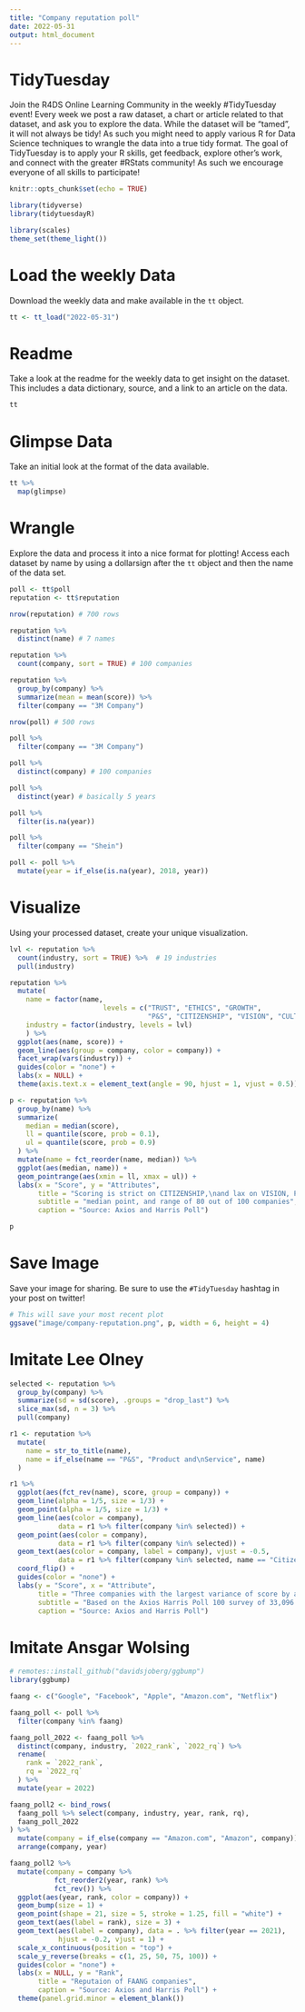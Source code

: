 ```yaml
---
title: "Company reputation poll"
date: 2022-05-31
output: html_document
---
```


# TidyTuesday

Join the R4DS Online Learning Community in the weekly #TidyTuesday event!
Every week we post a raw dataset, a chart or article related to that dataset, and ask you to explore the data.
While the dataset will be “tamed”, it will not always be tidy! As such you might need to apply various R for Data Science techniques to wrangle the data into a true tidy format.
The goal of TidyTuesday is to apply your R skills, get feedback, explore other’s work, and connect with the greater #RStats community!
As such we encourage everyone of all skills to participate!

```r

knitr::opts_chunk$set(echo = TRUE)

library(tidyverse)
library(tidytuesdayR)

library(scales)
theme_set(theme_light())
```

# Load the weekly Data

Download the weekly data and make available in the `tt` object.

```r

tt <- tt_load("2022-05-31")

```


# Readme

Take a look at the readme for the weekly data to get insight on the dataset.
This includes a data dictionary, source, and a link to an article on the data.

```r

tt

```


# Glimpse Data

Take an initial look at the format of the data available.

```r

tt %>% 
  map(glimpse)

```

# Wrangle

Explore the data and process it into a nice format for plotting! Access each dataset by name by using a dollarsign after the `tt` object and then the name of the data set.

```r
poll <- tt$poll
reputation <- tt$reputation
```

```r
nrow(reputation) # 700 rows

reputation %>% 
  distinct(name) # 7 names

reputation %>% 
  count(company, sort = TRUE) # 100 companies

reputation %>% 
  group_by(company) %>% 
  summarize(mean = mean(score)) %>% 
  filter(company == "3M Company")

nrow(poll) # 500 rows

poll %>% 
  filter(company == "3M Company")

poll %>% 
  distinct(company) # 100 companies

poll %>% 
  distinct(year) # basically 5 years

poll %>% 
  filter(is.na(year))

poll %>% 
  filter(company == "Shein")

poll <- poll %>% 
  mutate(year = if_else(is.na(year), 2018, year))
```

# Visualize

Using your processed dataset, create your unique visualization.

```r

lvl <- reputation %>% 
  count(industry, sort = TRUE) %>%  # 19 industries
  pull(industry)

reputation %>% 
  mutate(
    name = factor(name,
                       levels = c("TRUST", "ETHICS", "GROWTH",
                                  "P&S", "CITIZENSHIP", "VISION", "CULTURE")),
    industry = factor(industry, levels = lvl)
    ) %>% 
  ggplot(aes(name, score)) +
  geom_line(aes(group = company, color = company)) +
  facet_wrap(vars(industry)) +
  guides(color = "none") +
  labs(x = NULL) +
  theme(axis.text.x = element_text(angle = 90, hjust = 1, vjust = 0.5))
```

```r

p <- reputation %>% 
  group_by(name) %>% 
  summarize(
    median = median(score),
    ll = quantile(score, prob = 0.1),
    ul = quantile(score, prob = 0.9)
  ) %>% 
  mutate(name = fct_reorder(name, median)) %>% 
  ggplot(aes(median, name)) +
  geom_pointrange(aes(xmin = ll, xmax = ul)) +
  labs(x = "Score", y = "Attributes",
       title = "Scoring is strict on CITIZENSHIP,\nand lax on VISION, P&S and GROWTH",
       subtitle = "median point, and range of 80 out of 100 companies",
       caption = "Source: Axios and Harris Poll")

p
```

# Save Image

Save your image for sharing. Be sure to use the `#TidyTuesday` hashtag in your post on twitter! 

```r

# This will save your most recent plot
ggsave("image/company-reputation.png", p, width = 6, height = 4)

```

# Imitate Lee Olney

```r
selected <- reputation %>% 
  group_by(company) %>% 
  summarize(sd = sd(score), .groups = "drop_last") %>% 
  slice_max(sd, n = 3) %>% 
  pull(company)

r1 <- reputation %>% 
  mutate(
    name = str_to_title(name),
    name = if_else(name == "P&S", "Product and\nService", name)
  )

r1 %>% 
  ggplot(aes(fct_rev(name), score, group = company)) +
  geom_line(alpha = 1/5, size = 1/3) +
  geom_point(alpha = 1/5, size = 1/3) +
  geom_line(aes(color = company),
            data = r1 %>% filter(company %in% selected)) +
  geom_point(aes(color = company),
            data = r1 %>% filter(company %in% selected)) +
  geom_text(aes(color = company, label = company), vjust = -0.5,
            data = r1 %>% filter(company %in% selected, name == "Citizenship")) +
  coord_flip() +
  guides(color = "none") +
  labs(y = "Score", x = "Attribute",
       title = "Three companies with the largest variance of score by attribute",
       subtitle = "Based on the Axios Harris Poll 100 survey of 33,096 Americans\nin a nationally representative sample conducted March 11-April 3, 2022.",
       caption = "Source: Axios and Harris Poll")
```

# Imitate Ansgar Wolsing

```r
# remotes::install_github("davidsjoberg/ggbump")
library(ggbump)

faang <- c("Google", "Facebook", "Apple", "Amazon.com", "Netflix")

faang_poll <- poll %>% 
  filter(company %in% faang)

faang_poll_2022 <- faang_poll %>% 
  distinct(company, industry, `2022_rank`, `2022_rq`) %>% 
  rename(
    rank = `2022_rank`,
    rq = `2022_rq`
  ) %>% 
  mutate(year = 2022)

faang_poll2 <- bind_rows(
  faang_poll %>% select(company, industry, year, rank, rq),
  faang_poll_2022
) %>% 
  mutate(company = if_else(company == "Amazon.com", "Amazon", company)) %>% 
  arrange(company, year)

faang_poll2 %>% 
  mutate(company = company %>% 
           fct_reorder2(year, rank) %>% 
           fct_rev()) %>% 
  ggplot(aes(year, rank, color = company)) +
  geom_bump(size = 1) +
  geom_point(shape = 21, size = 5, stroke = 1.25, fill = "white") +
  geom_text(aes(label = rank), size = 3) +
  geom_text(aes(label = company), data = . %>% filter(year == 2021),
            hjust = -0.2, vjust = 1) +
  scale_x_continuous(position = "top") +
  scale_y_reverse(breaks = c(1, 25, 50, 75, 100)) +
  guides(color = "none") +
  labs(x = NULL, y = "Rank",
       title = "Reputaion of FAANG companies",
       caption = "Source: Axios and Harris Poll") +
  theme(panel.grid.minor = element_blank())
```

